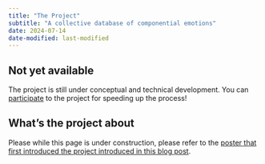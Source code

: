 ```yaml
---
title: "The Project"
subtitle: "A collective database of componential emotions"
date: 2024-07-14
date-modified: last-modified
---
```


::: callout-warning
## Not yet available

The project is still under conceptual and technical development. You can [participate](participate.qmd) to the project for speeding up the process!
:::

## What's the project about

Please while this page is under construction, please refer to the [poster that first introduced the project introduced in this blog post](./posts/isre2024-poster-presentation/index.html).
